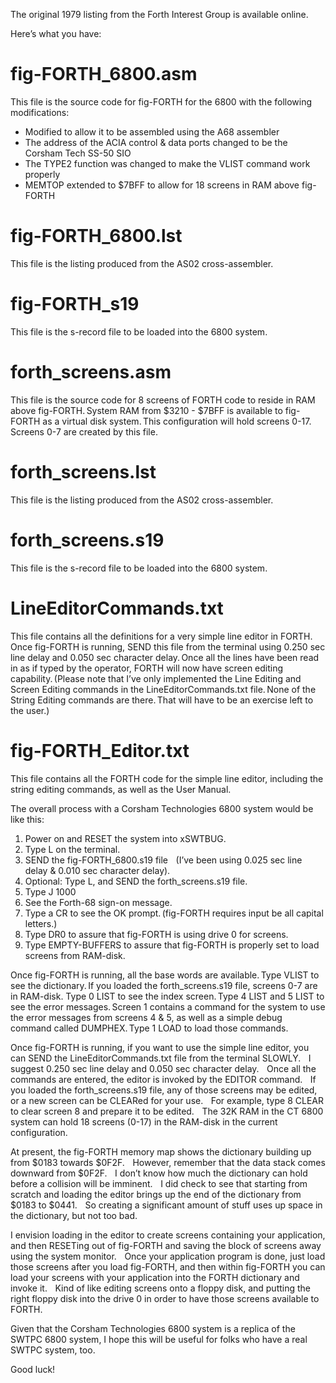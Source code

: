 The original 1979 listing from the Forth Interest Group is available online.

Here’s what you have:

= fig-FORTH_6800.asm =

This file is the source code for fig-FORTH for the 6800 with the following modifications:

* Modified to allow it to be assembled using the A68 assembler
* The address of the ACIA control & data ports changed to be the Corsham Tech SS-50 SIO
* The TYPE2 function was changed to make the VLIST command work properly
* MEMTOP extended to $7BFF to allow for 18 screens in RAM above fig-FORTH

= fig-FORTH_6800.lst = 

This file is the listing produced from the AS02 cross-assembler.

= fig-FORTH_s19 = 

This file is the s-record file to be loaded into the 6800 system.

= forth_screens.asm =

This file is the source code for 8 screens of FORTH code to reside in RAM above fig-FORTH. System RAM from $3210 - $7BFF is available to fig-FORTH as a virtual disk system. This configuration will hold screens 0-17. Screens 0-7 are created by this file.

= forth_screens.lst = 

This file is the listing produced from the AS02 cross-assembler.

= forth_screens.s19 =

This file is the s-record file to be loaded into the 6800 system.

= LineEditorCommands.txt =

This file contains all the definitions for a very simple line editor in FORTH. Once fig-FORTH is running, SEND this file from the terminal using 0.250 sec line delay and 0.050 sec character delay. Once all the lines have been read in as if typed by the operator, FORTH will now have screen editing capability. (Please note that I’ve only implemented the Line Editing and Screen Editing commands in the LineEditorCommands.txt file. None of the String Editing commands are there. That will have to be an exercise left to the user.)

= fig-FORTH_Editor.txt =

This file contains all the FORTH code for the simple line editor, including the string editing commands, as well as the User Manual. 

The overall process with a Corsham Technologies 6800 system would be like this:
# Power on and RESET the system into xSWTBUG.
# Type L on the terminal.
# SEND the fig-FORTH_6800.s19 file    (I’ve been using 0.025 sec line delay & 0.010 sec character delay).
# Optional: Type L, and SEND the forth_screens.s19 file.
# Type J 1000
# See the Forth-68 sign-on message.
# Type a CR to see the OK prompt. (fig-FORTH requires input be all capital letters.)
# Type DR0 to assure that fig-FORTH is using drive 0 for screens.
# Type EMPTY-BUFFERS to assure that fig-FORTH is properly set to load screens from RAM-disk.

Once fig-FORTH is running, all the base words are available. Type VLIST to see the dictionary. If you loaded the forth_screens.s19 file, screens 0-7 are in RAM-disk. Type 0 LIST to see the index screen. Type 4 LIST and 5 LIST to see the error messages. Screen 1 contains a command for the system to use the error messages from screens 4 & 5, as well as a simple debug command called DUMPHEX. Type 1 LOAD to load those commands.

Once fig-FORTH is running, if you want to use the simple line editor, you can SEND the LineEditorCommands.txt file from the terminal SLOWLY.    I suggest 0.250 sec line delay and 0.050 sec character delay.    Once all the commands are entered, the editor is invoked by the EDITOR command.    If you loaded the forth_screens.s19 file, any of those screens may be edited, or a new screen can be CLEARed for your use.    For example, type 8 CLEAR to clear screen 8 and prepare it to be edited.    The 32K RAM in the CT 6800 system can hold 18 screens (0-17) in the RAM-disk in the current configuration.

At present, the fig-FORTH memory map shows the dictionary building up from $0183 towards $0F2F.    However, remember that the data stack comes downward from $0F2F.    I don’t know how much the dictionary can hold before a collision will be imminent.    I did check to see that starting from scratch and loading the editor brings up the end of the dictionary from $0183 to $0441.    So creating a significant amount of stuff uses up space in the dictionary, but not too bad.

I envision loading in the editor to create screens containing your application, and then RESETing out of fig-FORTH and saving the block of screens away using the system monitor.    Once your application program is done, just load those screens after you load fig-FORTH, and then within fig-FORTH you can load your screens with your application into the FORTH dictionary and invoke it.    Kind of like editing screens onto a floppy disk, and putting the right floppy disk into the drive 0 in order to have those screens available to FORTH.

Given that the Corsham Technologies 6800 system is a replica of the SWTPC 6800 system, I hope this will be useful for folks who have a real SWTPC system, too.

Good luck!
